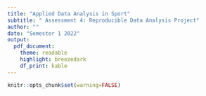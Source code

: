 ```yaml
---
title: "Applied Data Analysis in Sport"
subtitle: " Assessment 4: Reproducible Data Analysis Project"
author: ""
date: "Semester 1 2022"
output:
  pdf_document:
    theme: readable
    highlight: breezedark
    df_print: kable
---
```


```r
knitr::opts_chunk$set(warning=FALSE)
```

